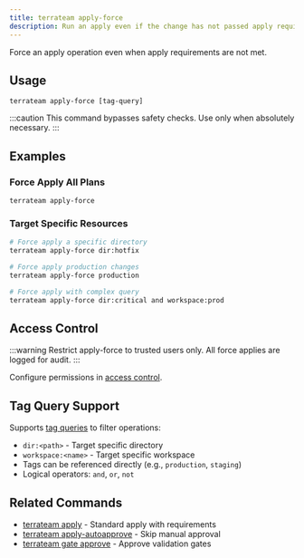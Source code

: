 ```yaml
---
title: terrateam apply-force
description: Run an apply even if the change has not passed apply requirements
---
```


Force an apply operation even when apply requirements are not met.

## Usage

```
terrateam apply-force [tag-query]
```

:::caution
This command bypasses safety checks. Use only when absolutely necessary.
:::

## Examples

### Force Apply All Plans
```
terrateam apply-force
```

### Target Specific Resources

```bash
# Force apply a specific directory
terrateam apply-force dir:hotfix

# Force apply production changes
terrateam apply-force production

# Force apply with complex query
terrateam apply-force dir:critical and workspace:prod
```

## Access Control

:::warning
Restrict apply-force to trusted users only. All force applies are logged for audit.
:::

Configure permissions in [access control](/reference/configuration/access-control).

## Tag Query Support

Supports [tag queries](/reference/configuration/tag-queries) to filter operations:

- `dir:<path>` - Target specific directory
- `workspace:<name>` - Target specific workspace
- Tags can be referenced directly (e.g., `production`, `staging`)
- Logical operators: `and`, `or`, `not`

## Related Commands

- [terrateam apply](/reference/commands/apply) - Standard apply with requirements
- [terrateam apply-autoapprove](/reference/commands/apply-autoapprove) - Skip manual approval
- [terrateam gate approve](/reference/commands/gate-approve) - Approve validation gates
